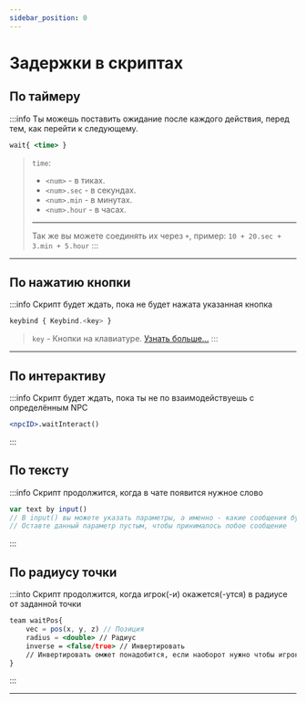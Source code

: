 ```yaml
---
sidebar_position: 0
---
```


# Задержки в скриптах

## По таймеру

:::info Ты можешь поставить ожидание после каждого действия, перед тем, как перейти к следующему.
```jsx
wait{ <time> }
```
> `time`:
> - `<num>` - в тиках.
> - `<num>.sec` - в секундах.
> - `<num>.min` - в минутах.
> - `<num>.hour` - в часах.
> ---
> Так же вы можете соединять их через `+`, пример: `10 + 20.sec + 3.min + 5.hour`
:::

---

## По нажатию кнопки

:::info Скрипт будет ждать, пока не будет нажата указанная кнопка
```jsx
keybind { Keybind.<key> }
```
> `key` - Кнопки на клавиатуре. [Узнать больше...](https://github.com/HollowHorizon/HollowEngine/blob/1.19.2/src/main/java/ru/hollowhorizon/hollowengine/common/util/Keybind.kt)
:::

---

## По интерактиву

:::info Скрипт будет ждать, пока ты не по взаимодействуешь с определённым NPC
```jsx
<npcID>.waitInteract()
```
:::

## По тексту

:::info Скрипт продолжится, когда в чате появится нужное слово
```jsx
var text by input()
// В input() вы можете указать параметры, а именно - какие сообщения будут приняты -> input("Да", "Нет")
// Оставте данный параметр пустым, чтобы принималось лобое сообщение
```
:::

## По радиусу точки

:::into Скрипт продолжится, когда игрок(-и) окажется(-утся) в радиусе от заданной точки
```jsx
team waitPos{
    vec = pos(x, y, z) // Позиция
    radius = <double> // Радиус
    inverse = <false/true> // Инвертировать
    // Инвертировать омжет понадобится, если наоборот нужно чтобы игрок(-и) вышле(-и) из заданно радиуса в точке
}
```
:::

---
 